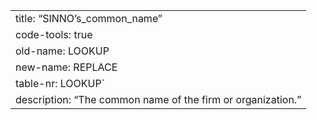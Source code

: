 ---
title: "SINNO's_common_name"
code-tools: true
old-name: LOOKUP
new-name: REPLACE
table-nr: LOOKUP`
description: "The common name of the firm or organization."
---